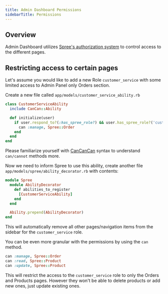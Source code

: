 ```yaml
---
title: Admin Dashboard Permissions
sidebarTitle: Permissions
---
```


## Overview

Admin Dashboard utilizes [Spree's authorization system](/developer/customization/permissions) to control access to the different pages.

## Restricting access to certain pages

Let's assume you would like to add a new Role `customer_service` with some limited access to Admin Panel only Orders section.

Create a new file called `app/models/customer_service_ability.rb`

```ruby
class CustomerServiceAbility
  include CanCan::Ability

  def initialize(user)
    if user.respond_to?(:has_spree_role?) && user.has_spree_role?('customer_service')
      can :manage, Spree::Order
    end
  end
end
```

Please familiarize yourself with [CanCanCan](https://github.com/CanCanCommunity/cancancan) syntax to understand `can/cannot` methods more.

Now we need to inform Spree to use this ability, create another file `app/models/spree/ability_decorator.rb` with contents:

```ruby
module Spree
  module AbilityDecorator
    def abilities_to_register
      [CustomerServiceAbility]
    end
  end

  Ability.prepend(AbilityDecorator)
end
```

This will automatically remove all other pages/navigation items from the sidebar for the `customer_service` role.

You can be even more granular with the permissions by using the `can` method.

```ruby
can :manage, Spree::Order
can :read, Spree::Product
can :update, Spree::Product
```

This will restrict the access to the `customer_service` role to only the Orders and Products pages. However they won't be able to delete products or add new ones, just update existing ones.
